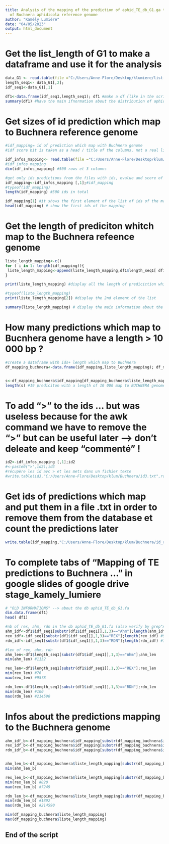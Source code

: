 ---
title: Analysis of the mapping of the prediction of aphid_TE_db_G1.ga to the sequence
  of Buchnera aphidicola reference genome
author: "Kamély Lumière"
date: "04/05/2023"
output: html_document
---

# Get the list_length of G1 to make a dataframe and use it for the analysis


```{r }

data_G1 <- read.table(file ="C:/Users/Anne-Flore/Desktop/klumiere/list-length_G1.txt", header = TRUE); data_G1 # get the data to make df
length_seq1<- data_G1[,2]; 
idf_seq1<-data_G1[,1]

df1<-data.frame(idf_seq1,length_seq1); df1 #make a df (like in the script before);
summary(df1) #have the main ifnormation about the distribution of aphid_TE_db_G1.db

```



# Get sizes of id prediction which map to Buchnera reference genome 


```{r}

#idf_mapping= id of prediction which map with Buchnera genome
#idf score bit is taken as a head / title of the columns, not a real ligne of the file 

idf_infos_mapping<- read.table(file ="C:/Users/Anne-Flore/Desktop/klum/Buchnera/mapping_Buchnera_vs_aphid_TE.txt", header = TRUE) #load the data by the path to the datafiles
#idf_infos_mapping
dim(idf_infos_mapping) #500 rows et 3 columns

#get only ids predictions from the files with ids, evalue and score of the blast
idf_mapping<-idf_infos_mapping [,1];#idf_mapping
#typeof(idf_mapping)
length(idf_mapping) #500 ids in total

idf_mapping[1] #it shows the first element of the list of ids of the mapping
head(idf_mapping) # show the first ids of the mapping
```


# Get the length of prediciton whitch map to the Buchnera refeence genome

```{r}


liste_length_mapping<-c()
for ( i in 1: length(idf_mapping)){
 liste_length_mapping<-append(liste_length_mapping,df1$length_seq1[ df1$idf_seq1==idf_mapping[i]])
}

print(liste_length_mapping) #display all the length of prediciction which map

#typeof(liste_length_mapping)
print(liste_length_mapping[2]) #display the 2nd element of the list

summary(liste_length_mapping) # display the main information about the length


```

# How many predictions which map to Bucnhera genome have a length > 10 000 bp ?


```{r}
#create a dataframe with ids+ length which map to Buchnera 
df_mapping_buchnera<-data.frame(idf_mapping,liste_length_mapping); df_mapping_buchnera


s<-df_mapping_buchnera$idf_mapping[df_mapping_buchnera$liste_length_mapping>10000];s # ids of predictions which map with a length >10 000
length(s) #19 prediciton with a length of 10 000 map to BUCHNERA genome--> represents arround 1/6 od the big size of the database


```

# To add ">" to the ids ... but was useless because for the awk command we have to remove the ">" but can be useful later --> don't deleate and keep "commenté" !

```{r}
id2<-idf_infos_mapping [,1];id2
#<-paste0(">",id2);id3
#récupère les id avc > et les mets dans un fichier texte
#write.table(id3,"C:/Users/Anne-Flore/Desktop/klum/Buchnera/id3.txt",row.names=F,col.names=F,quote=F,sep='\t') #export only the ids with ">" before of prediction which map in a file named "id3.txt"

```



# Get ids of predictions which map and put them in a file .txt in order to remove them from the database et count the predictions later


```{r}
write.table(idf_mapping,"C:/Users/Anne-Flore/Desktop/klum/Buchnera/id_rm.txt",row.names=F,col.names=F,quote=F,sep='\t') #id_rm.txt: file wit all the ids to remove from the db aphid_TE_db_G1.fa

```

# To complete tabs of "Mapping of TE predictions to Buchnera ..." in google slides of google drive stage_kamely_lumiere

```{r}
# "OLD INFORMATIONS" --> about the db aphid_TE_db_G1.fa
dim.data.frame(df1)
head( df1)

#nb of rex, ahm, rdn in the db aphid_TE_db_G1.fa (also verify by grep"Ahm" aphid_TE_db_G1.ga | wc -l in Linux terminal....)
ahm_idf<-df1$idf_seq1[substr(df1$idf_seq1[],1,3)=="Ahm"];length(ahm_idf) #95
rex_idf<-idf_seq1[substr(df1$idf_seq1[],1,3)=="REX"];length(rex_idf) #90931
rdn_idf<-idf_seq1[substr(df1$idf_seq1[],1,3)=="RDN"];length(rdn_idf) #14585

#len of rex, ahm, rdn
ahm_len<-df1$length_seq1[substr(df1$idf_seq1[],1,3)=="Ahm"];ahm_len
min(ahm_len) #1132

rex_len<-df1$length_seq1[substr(df1$idf_seq1[],1,3)=="REX"];rex_len
min(rex_len) #76
max(rex_len) #9578

rdn_len<-df1$length_seq1[substr(df1$idf_seq1[],1,3)=="RDN"];rdn_len
min(rdn_len) #100
max(rdn_len) #214590

```


# Infos about the predictions mapping to the Buchnera genome

```{r}

ahm_idf_b<-df_mapping_buchnera$idf_mapping[substr(df_mapping_buchnera$idf_mapping[],1,3)=="Ahm"];length(ahm_idf_b) # 0: It's normal, there are no Ahmad2021 in the blast
rex_idf_b<-df_mapping_buchnera$idf_mapping[substr(df_mapping_buchnera$idf_mapping[],1,3)=="REX"];length(rex_idf_b) #479
rdn_idf_b<-df_mapping_buchnera$idf_mapping[substr(df_mapping_buchnera$idf_mapping[],1,3)=="RDN"];length(rdn_idf_b) #21


ahm_len_b<-df_mapping_buchnera$liste_length_mapping[substr(df_mapping_buchnera$idf_mapping,1,3)=="Ahm"];ahm_len_b # 0: normal
min(ahm_len_b)

rex_len_b<-df_mapping_buchnera$liste_length_mapping[substr(df_mapping_buchnera$idf_mapping,1,3)=="REX"];rex_len_b
min(rex_len_b) #820
max(rex_len_b) #7249

rdn_len_b<-df_mapping_buchnera$liste_length_mapping[substr(df_mapping_buchnera$idf_mapping,1,3)=="RDN"];rdn_len_b
min(rdn_len_b) #1892
max(rdn_len_b) #214590 

min(df_mapping_buchnera$liste_length_mapping)
max(df_mapping_buchnera$liste_length_mapping)


```


## End of the script